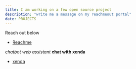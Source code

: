 ```yaml
---
title: I am working on a few open source project
description: "write me a message on my reachmeout portal"
date: PROJECTS 
---
```


 Reach out below
 - [Reachme](https://reachmee.netlify.app/)

_chatbot web assistant_ **chat with xenda**
- [xenda](https://research.typeform.com/c/pDcfTsnt)
